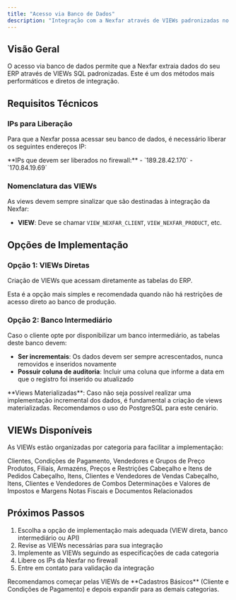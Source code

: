 ```yaml
---
title: "Acesso via Banco de Dados"
description: "Integração com a Nexfar através de VIEWs padronizadas no banco de dados"
---
```


## Visão Geral

O acesso via banco de dados permite que a Nexfar extraia dados do seu ERP através de VIEWs SQL padronizadas. Este é um dos métodos mais performáticos e diretos de integração.

## Requisitos Técnicos

### IPs para Liberação

Para que a Nexfar possa acessar seu banco de dados, é necessário liberar os seguintes endereços IP:

<Warning>
  **IPs que devem ser liberados no firewall:**
  - `189.28.42.170`
  - `170.84.19.69`
</Warning>

### Nomenclatura das VIEWs

As views devem sempre sinalizar que são destinadas à integração da Nexfar:

- **VIEW**: Deve se chamar `VIEW_NEXFAR_CLIENT`, `VIEW_NEXFAR_PRODUCT`, etc.

## Opções de Implementação

### Opção 1: VIEWs Diretas

Criação de VIEWs que acessam diretamente as tabelas do ERP.

<Info>
  Esta é a opção mais simples e recomendada quando não há restrições de acesso direto ao banco de produção.
</Info>

### Opção 2: Banco Intermediário

Caso o cliente opte por disponibilizar um banco intermediário, as tabelas deste banco devem:

- **Ser incrementais**: Os dados devem ser sempre acrescentados, nunca removidos e inseridos novamente
- **Possuir coluna de auditoria**: Incluir uma coluna que informe a data em que o registro foi inserido ou atualizado

<Note>
  **Views Materializadas**: Caso não seja possível realizar uma implementação incremental dos dados, é fundamental a criação de views materializadas. Recomendamos o uso do PostgreSQL para este cenário.
</Note>

## VIEWs Disponíveis

As VIEWs estão organizadas por categoria para facilitar a implementação:

<CardGroup cols={2}>
  <Card title="Cadastros Básicos" icon="users" href="/deployment/data-extraction/views/cadastros-basicos">
    Clientes, Condições de Pagamento, Vendedores e Grupos de Preço
  </Card>

  <Card title="Produtos" icon="box" href="/deployment/data-extraction/views/produtos">
    Produtos, Filiais, Armazéns, Preços e Restrições
  </Card>

  <Card title="Pedidos" icon="file-invoice" href="/deployment/data-extraction/views/pedidos">
    Cabeçalho e Itens de Pedidos
  </Card>

  <Card title="Vendas" icon="chart-line" href="/deployment/data-extraction/views/vendas">
    Cabeçalho, Itens, Clientes e Vendedores de Vendas
  </Card>

  <Card title="Combos" icon="layer-group" href="/deployment/data-extraction/views/combos">
    Cabeçalho, Itens, Clientes e Vendedores de Combos
  </Card>

  <Card title="Impostos e Margens" icon="percent" href="/deployment/data-extraction/views/impostos-margens">
    Determinações e Valores de Impostos e Margens
  </Card>

  <Card title="Documentos Fiscais" icon="file-lines" href="/deployment/data-extraction/views/documentos-fiscais">
    Notas Fiscais e Documentos Relacionados
  </Card>
</CardGroup>

## Próximos Passos

1. Escolha a opção de implementação mais adequada (VIEW direta, banco intermediário ou API)
2. Revise as VIEWs necessárias para sua integração
3. Implemente as VIEWs seguindo as especificações de cada categoria
4. Libere os IPs da Nexfar no firewall
5. Entre em contato para validação da integração

<Tip>
  Recomendamos começar pelas VIEWs de **Cadastros Básicos** (Cliente e Condições de Pagamento) e depois expandir para as demais categorias.
</Tip>
